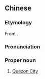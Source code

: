 {{also|计顺}}
==Chinese==
{{zh-forms|gloss=-|s=计顺}}

===Etymology===
From {{der|nan|tl|Quezon}}.

===Pronunciation===
{{zh-pron
|mn=qz:Kè-sūn
|cat=pn
}}

===Proper noun===
{{zh-proper noun}}

# {{lb|zh|Philippines|_|Min Nan}} [[Quezon City]]

{{zh-cat|Cities in the Philippines}}
